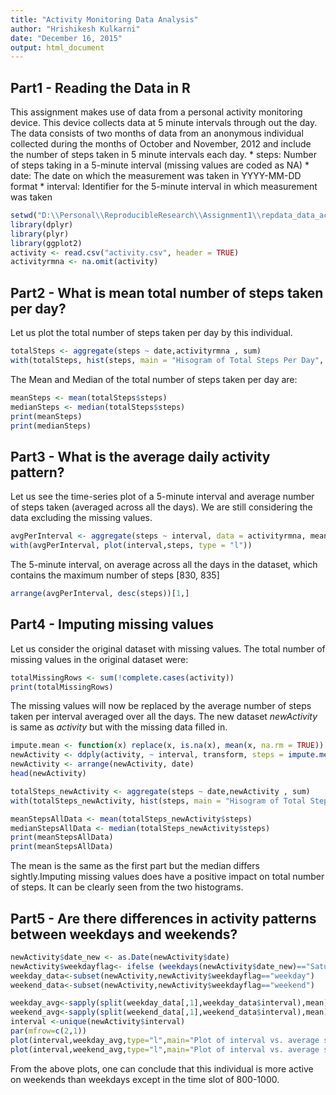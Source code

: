 ```yaml
---
title: "Activity Monitoring Data Analysis"
author: "Hrishikesh Kulkarni"
date: "December 16, 2015"
output: html_document
---
```


## Part1 - Reading the Data in R 

This assignment makes use of data from a personal activity monitoring device. This device collects data at 5 minute intervals through out the day. The data consists of two months of data from an anonymous individual collected during the months of October and November, 2012 and include the number of steps taken in 5 minute intervals each day.
* steps: Number of steps taking in a 5-minute interval (missing values are coded as NA)
* date: The date on which the measurement was taken in YYYY-MM-DD format
* interval: Identifier for the 5-minute interval in which measurement was taken

```r
setwd("D:\\Personal\\ReproducibleResearch\\Assignment1\\repdata_data_activity")
library(dplyr)
library(plyr)
library(ggplot2)
activity <- read.csv("activity.csv", header = TRUE)
activityrmna <- na.omit(activity)
```

## Part2 - What is mean total number of steps taken per day?

Let us plot the total number of steps taken per day by this individual.

```r
totalSteps <- aggregate(steps ~ date,activityrmna , sum)
with(totalSteps, hist(steps, main = "Hisogram of Total Steps Per Day", xlab = "Total steps per day", ylab = "Frequency", labels = TRUE))
```

The Mean and Median of the total number of steps taken per day are:
```r
meanSteps <- mean(totalSteps$steps)
medianSteps <- median(totalSteps$steps)
print(meanSteps)
print(medianSteps)
```

## Part3 - What is the average daily activity pattern?

Let us see the time-series plot of a 5-minute interval and average number of steps taken (averaged across all the days). We are still considering the data excluding the missing values. 
```r
avgPerInterval <- aggregate(steps ~ interval, data = activityrmna, mean)
with(avgPerInterval, plot(interval,steps, type = "l"))
```

The 5-minute interval, on average across all the days in the dataset, which contains the maximum number of steps [830, 835]
```r
arrange(avgPerInterval, desc(steps))[1,]
```

## Part4 - Imputing missing values
Let us consider the original dataset with missing values. The total number of missing values in the original dataset were:
```r
totalMissingRows <- sum(!complete.cases(activity))
print(totalMissingRows)
```

The missing values will now be replaced by the average number of steps taken per interval averaged over all the days.
The new dataset *newActivity* is same as *activity* but with the missing data filled in. 

```r
impute.mean <- function(x) replace(x, is.na(x), mean(x, na.rm = TRUE))
newActivity <- ddply(activity, ~ interval, transform, steps = impute.mean(steps))
newActivity <- arrange(newActivity, date)
head(newActivity)
```

```r
totalSteps_newActivity <- aggregate(steps ~ date,newActivity , sum)
with(totalSteps_newActivity, hist(steps, main = "Hisogram of Total Steps Per Day", xlab = "total steps per day", ylab = "Frequency", labels = TRUE))
```

```r
meanStepsAllData <- mean(totalSteps_newActivity$steps)
medianStepsAllData <- median(totalSteps_newActivity$steps)
print(meanStepsAllData)
print(meanStepsAllData)
```
The mean is the same as the first part but the median differs sightly.Imputing missing values does have a positive impact on total number of steps. It can be clearly seen from the two histograms.

## Part5 - Are there differences in activity patterns between weekdays and weekends?


```r
newActivity$date_new <- as.Date(newActivity$date)
newActivity$weekdayflag<- ifelse (weekdays(newActivity$date_new)=="Saturday" | weekdays(newActivity$date_new)=="Sunday","weekend","weekday")
weekday_data<-subset(newActivity,newActivity$weekdayflag=="weekday")
weekend_data<-subset(newActivity,newActivity$weekdayflag=="weekend")

weekday_avg<-sapply(split(weekday_data[,1],weekday_data$interval),mean)
weekend_avg<-sapply(split(weekend_data[,1],weekend_data$interval),mean)
interval <-unique(newActivity$interval)
par(mfrow=c(2,1))
plot(interval,weekday_avg,type="l",main="Plot of interval vs. average steps on weekday")
plot(interval,weekend_avg,type="l",main="Plot of interval vs. average steps on weekend")
```

From the above plots, one can conclude that this individual is more active on weekends than weekdays except in the time slot of 800-1000.



